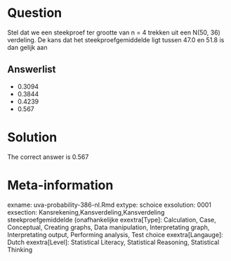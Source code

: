 Question
========

Stel dat we een steekproef ter grootte van n = 4 trekken uit een N(50, 36) verdeling. De kans dat het steekproefgemiddelde ligt tussen 47.0 en 51.8 is dan gelijk aan 

Answerlist
----------
* 0.3094
* 0.3844
* 0.4239
* 0.567

Solution
========

The correct answer is  0.567 

Meta-information
================
exname: uva-probability-386-nl.Rmd 
extype: schoice 
exsolution: 0001 
exsection: Kansrekening,Kansverdeling,Kansverdeling steekproefgemiddelde (onafhankelijke 
exextra[Type]: Calculation, Case, Conceptual, Creating graphs, Data manipulation, Interpretating graph, Interpretating output, Performing analysis, Test choice 
exextra[Langauge]: Dutch 
exextra[Level]: Statistical Literacy, Statistical Reasoning, Statistical Thinking 
